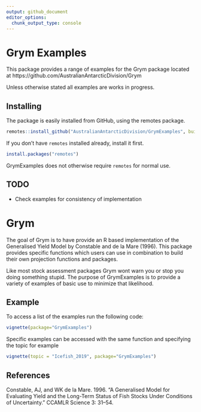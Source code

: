 ```yaml
---
output: github_document
editor_options: 
  chunk_output_type: console
---
```



 
<!-- README.md is generated from README.Rmd. Please edit that file -->
# Grym Examples
This package provides a range of examples for the Grym package located at https://github.com/AustralianAntarcticDivision/Grym

Unless otherwise stated all examples are works in progress. 

## Installing

The package is easily installed from GitHub, using the remotes package. 

```R
remotes::install_github("AustralianAntarcticDivision/GrymExamples", build_vignettes=TRUE)
```

If you don't have `remotes` installed already, install it first. 

```R
install.packages("remotes")
```

GrymExamples does not otherwise require `remotes` for normal use.


## TODO

* Check examples for consistency of implementation




# Grym

<!-- badges: start -->
<!-- badges: end -->

The goal of Grym is to have provide an R based implementation of the Generalised Yield Model by Constable and de la Mare (1996). This package provides specific functions which users can use in combination to build their own projection functions and packages. 

Like most stock assessment packages Grym wont warn you or stop you doing something stupid. The purpose of GrymExamples is to provide a variety of examples of basic use to minimize that likelihood. 

## Example

To access a list of the examples run the following code: 

```R
vignette(package="GrymExamples")
```
Specific examples can be accessed with the same function and specifying the topic for example

```R
vignette(topic = "Icefish_2019", package="GrymExamples")
```


## References 
Constable, AJ, and WK de la Mare. 1996. “A Generalised Model for Evaluating Yield and the Long-Term Status of Fish Stocks Under Conditions of Uncertainty.” CCAMLR Science 3: 31–54.
